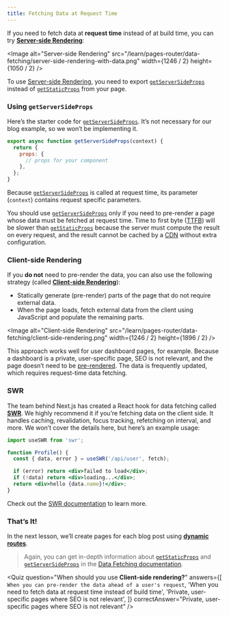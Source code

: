 ```yaml
---
title: Fetching Data at Request Time
---
```


If you need to fetch data at **request time** instead of at build time, you can try [**Server-side Rendering**](/docs/basic-features/pages#server-side-rendering):

<Image
  alt="Server-side Rendering"
  src="/learn/pages-router/data-fetching/server-side-rendering-with-data.png"
  width={1246 / 2}
  height={1050 / 2}
/>

To use [Server-side Rendering](/docs/basic-features/pages#server-side-rendering), you need to export [`getServerSideProps`](/docs/basic-features/data-fetching#getserversideprops-server-side-rendering) instead of [`getStaticProps`](/docs/basic-features/data-fetching#getstaticprops-static-generation) from your page.

### Using `getServerSideProps`

Here’s the starter code for [`getServerSideProps`](/docs/basic-features/data-fetching#getserversideprops-server-side-rendering). It’s not necessary for our blog example, so we won’t be implementing it.

```jsx
export async function getServerSideProps(context) {
  return {
    props: {
      // props for your component
    },
  };
}
```

Because [`getServerSideProps`](/docs/basic-features/data-fetching#getserversideprops-server-side-rendering) is called at request time, its parameter (`context`) contains request specific parameters.

You should use [`getServerSideProps`](/docs/basic-features/data-fetching#getserversideprops-server-side-rendering) only if you need to pre-render a page whose data must be fetched at request time. Time to first byte ([TTFB](https://web.dev/time-to-first-byte/)) will be slower than [`getStaticProps`](/docs/basic-features/data-fetching#getstaticprops-static-generation) because the server must compute the result on every request, and the result cannot be cached by a [CDN](https://vercel.com/docs/edge-network/overview) without extra configuration.

### Client-side Rendering

If you **do not** need to pre-render the data, you can also use the following strategy (called [**Client-side Rendering**](/docs/basic-features/data-fetching#fetching-data-on-the-client-side)):

- Statically generate (pre-render) parts of the page that do not require external data.
- When the page loads, fetch external data from the client using JavaScript and populate the remaining parts.

<Image
  alt="Client-side Rendering"
  src="/learn/pages-router/data-fetching/client-side-rendering.png"
  width={1246 / 2}
  height={1896 / 2}
/>

This approach works well for user dashboard pages, for example. Because a dashboard is a private, user-specific page, SEO is not relevant, and the page doesn’t need to be [pre-rendered](/docs/basic-features/pages#pre-rendering). The data is frequently updated, which requires request-time data fetching.

### SWR

The team behind Next.js has created a React hook for data fetching called [**SWR**](https://swr.vercel.app/). We highly recommend it if you’re fetching data on the client side. It handles caching, revalidation, focus tracking, refetching on interval, and more. We won’t cover the details here, but here’s an example usage:

```jsx
import useSWR from 'swr';

function Profile() {
  const { data, error } = useSWR('/api/user', fetch);

  if (error) return <div>failed to load</div>;
  if (!data) return <div>loading...</div>;
  return <div>hello {data.name}!</div>;
}
```

Check out the [SWR documentation](https://swr.vercel.app/) to learn more.

### That’s It!

In the next lesson, we’ll create pages for each blog post using [**dynamic routes**](/docs/routing/dynamic-routes).

> Again, you can get in-depth information about [`getStaticProps`](/docs/basic-features/data-fetching#getstaticprops-static-generation) and [`getServerSideProps`](/docs/basic-features/data-fetching#getserversideprops-server-side-rendering) in the [Data Fetching documentation](/docs/basic-features/data-fetching).

<Quiz
  question="When should you use **Client-side rendering?**"
  answers={[
    `When you can pre-render the data ahead of a user's request`,
    'When you need to fetch data at request time instead of build time',
    'Private, user-specific pages where SEO is not relevant',
  ]}
  correctAnswer="Private, user-specific pages where SEO is not relevant"
/>
